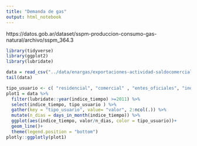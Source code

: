 ```yaml
---
title: "Demanda de gas"
output: html_notebook
---
```


https://datos.gob.ar/dataset/sspm-produccion-consumo-gas-natural/archivo/sspm_364.3
```r
library(tidyverse)
library(ggplot2)
library(lubridate)

data = read_csv("../data/enargas/exportaciones-actividad-saldocomercial-rangos-exportacion-empresa-exportadora-mensual.csv")
tail(data)
```

```r
tipo_usuario <- c( "residencial", "comercial" , "entes_oficiales", "industria", "centrales_electricas", "sdb", "gnc" )
plot1 = data %>% 
  filter(lubridate::year(indice_tiempo) >=2011) %>% 
  select(indice_tiempo, tipo_usuario ) %>% 
  gather(key = "tipo_usuario", value= "valor", 2:ncol(.)) %>%
  mutate(n_dias = days_in_month(indice_tiempo)) %>% 
  ggplot(aes(indice_tiempo, valor/n_dias, color = tipo_usuario))+
  geom_line()+
  theme(legend.position = "bottom")
plotly::ggplotly(plot1)
```

